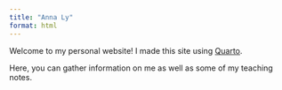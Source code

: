 ```yaml
---
title: "Anna Ly"
format: html
---
```


Welcome to my personal website! I made this site using [Quarto](https://quarto.org/docs/websites/).

Here, you can gather information on me as well as some of my teaching notes.

